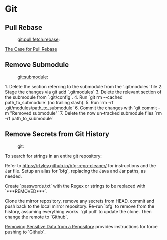 = Git =

== Pull Rebase ==
:git:pull:fetch:rebase:

[[https://megakemp.com/2019/03/20/the-case-for-pull-rebase/|The Case for Pull Rebase]]

{{{ bash
git pull --rebase|-r # Normal to avoid merge commits.
git pull --rebase=preserve # When local merge commit preserved, like Pull Request.
git config --global pull.rebase preserve

# if you're on Git 2.18 or later
git pull --rebase=merges
git config --global pull.rebase merges
}}}

== Remove Submodule ==
:git:submodule:

1. Delete the section referring to the submodule from the `.gitmodules` file
2. Stage the changes via git add `.gitmodules`
3. Delete the relevant section of the submodule from `.git/config`.
4. Run `git rm --cached path_to_submodule` (no trailing slash).
5. Run `rm -rf .git/modules/path_to_submodule`
6. Commit the changes with `git commit -m "Removed submodule"`
7. Delete the now un-tracked submodule files `rm -rf path_to_submodule`

== Remove Secrets from Git History ==
:git:

To search for strings in an entire git repository:

{{{ PowerShell
git grep -i '<regex>' $(git rev-list --all)
}}}

Refer to [[https://rtyley.github.io/bfg-repo-cleaner/]] for instructions and
the Jar file. Setup an alias for `bfg`, replacing the Java and Jar paths, as
needed.

{{{ PowerShell
Function _bfg {
    $JavaExe = Get-Command "C:\Program Files\OpenJDK\jdk-15\bin\java.exe"
    $JarPath = Resolve-Path ~\Downloads\bfg-1.13.0.jar
    & $JavaExe -jar $JarPath $Args
}
Set-Alias -Name bfg -Value _bfg
}}}

Create `passwords.txt` with the Regex or strings to be replaced with
`***REMOVED***`.

{{{ PowerShell
# Add regex(s) to file.
@('<regex>', '<regex>') -join "`n" |
  Out-File -Encoding utf8 -NoNewline -FilePath passwords.txt

# Replace regex with **REMOVED**
bfg --replace-text passwords.txt vimfiles.git

# If all goes well, clean up the history.
git reflog expire --expire=now --all && git gc --prune=now --aggressive
}}}

Clone the mirror repository, remove any secrets from HEAD, commit and push back
to the local mirror repository. Re-run `bfg` to remove from the history,
assuming everything works. `git pull` to update the clone. Then change the remote to `Github`.

[[https://docs.github.com/en/free-pro-team@latest/github/authenticating-to-github/removing-sensitive-data-from-a-repository|Removing Sensitive Data from a Repository]]
provides instructions for force pushing to `Github`.
